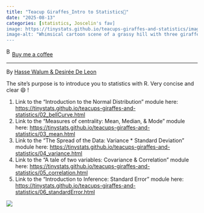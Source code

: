 ```yaml
---
title: "Teacup Giraffes_Intro to Statistics🦒"
date: "2025-08-13"
categories: [statistics, Joscelin's fav]
image: https://tinystats.github.io/teacups-giraffes-and-statistics/images/big_image/Hills.jpg
image-alt: "Whimsical cartoon scene of a grassy hill with three giraffes and a pink snail. A tall giraffe stands on the right hilltop, while two smaller giraffes and the snail are gathered on the lower left side. Large green leaves, rocky terrain, and light blue mountains with clouds frame the background under a bright blue sky."
---
```


<link href="https://fonts.googleapis.com/css?family=Cookie" rel="stylesheet"><a class="bmc-button" target="_blank" href="https://www.buymeacoffee.com/JoscelinRocha">![Buy me a coffee](https://cdn.buymeacoffee.com/buttons/bmc-new-btn-logo.svg){alt="Buy me a coffee" width="15" height="21"}Buy me a coffee</a>

------------------------------------------------------------------------

By [Hasse Walum & Desirée De Leon](https://tinystats.github.io/teacups-giraffes-and-statistics/02_bellCurve.html)

The site's purpose is to introduce you to statistics with R. Very concise and clear 😄 !

1.  Link to the "Introduction to the Normal Distribution" module here: <https://tinystats.github.io/teacups-giraffes-and-statistics/02_bellCurve.html>
2.  Link to the "Measures of centrality: Mean, Median, & Mode" module here: <https://tinystats.github.io/teacups-giraffes-and-statistics/03_mean.html>
3.  Link to the "The Spread of the Data: Variance \* Standard Deviation" module here: <https://tinystats.github.io/teacups-giraffes-and-statistics/04_variance.html>
4.  Link to the "A tale of two variables: Covariance & Correlation" module here: <https://tinystats.github.io/teacups-giraffes-and-statistics/05_correlation.html>
5.  Link to the "Introduction to Inference: Standard Error" module here: <https://tinystats.github.io/teacups-giraffes-and-statistics/06_standardError.html>

[![](https://tinystats.github.io/teacups-giraffes-and-statistics/images/big_image/Hills.jpg){fig-alt="Whimsical cartoon scene of a grassy hill with three giraffes and a pink snail. A tall giraffe stands on the right hilltop, while two smaller giraffes and the snail are gathered on the lower left side. Large green leaves, rocky terrain, and light blue mountains with clouds frame the background under a bright blue sky."}](https://tinystats.github.io/teacups-giraffes-and-statistics/02_bellCurve.html)
